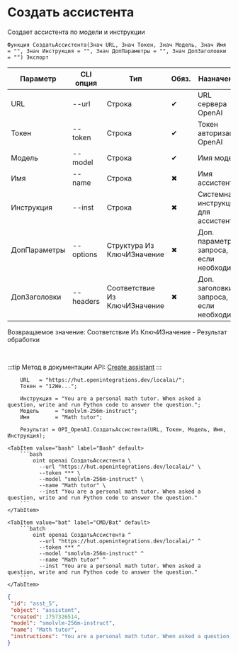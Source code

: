 ﻿---
sidebar_position: 2
description: Создать ассистента и другие функции для работы с OpenAI в Открытом пакете интеграций - бесплатной open-source библиотеке интеграций для 1С:Предприятие 8, OneScript и CLI
keywords: [1C, 1С, 1С:Предприятие, 1С:Предприятие 8.3, API, Интеграция, Сервисы, Обмен, OneScript, CLI, OpenAI]
---


# Создать ассистента
 Создает ассистента по модели и инструкции



`Функция СоздатьАссистента(Знач URL, Знач Токен, Знач Модель, Знач Имя = "", Знач Инструкция = "", Знач ДопПараметры = "", Знач ДопЗаголовки = "") Экспорт`

  | Параметр | CLI опция | Тип | Обяз. | Назначение |
  |-|-|-|-|-|
  | URL | --url | Строка | &#x2714; | URL сервера OpenAI |
  | Токен | --token | Строка | &#x2714; | Токен авторизации OpenAI |
  | Модель | --model | Строка | &#x2714; | Имя модели |
  | Имя | --name | Строка | &#x2716; | Имя ассистента |
  | Инструкция | --inst | Строка | &#x2716; | Системная инструкция для ассистента |
  | ДопПараметры | --options | Структура Из КлючИЗначение | &#x2716; | Доп. параметры запроса, если необходимо |
  | ДопЗаголовки | --headers | Соответствие Из КлючИЗначение | &#x2716; | Доп. заголовки запроса, если необходимо |

  
  Возвращаемое значение:   Соответствие Из КлючИЗначение - Результат обработки

<br/>

:::tip
Метод в документации API: [Create assistant](https://platform.openai.com/docs/api-reference/assistants/createAssistant)
:::
<br/>



```bsl title="Пример использования для 1С:Предприятие/OneScript"
    URL   = "https://hut.openintegrations.dev/localai/";
    Токен = "12We...";

    Инструкция = "You are a personal math tutor. When asked a question, write and run Python code to answer the question.";
    Модель     = "smolvlm-256m-instruct";
    Имя        = "Math tutor";

    Результат = OPI_OpenAI.СоздатьАссистента(URL, Токен, Модель, Имя, Инструкция);
```
    

 <Tabs>
  
    <TabItem value="bash" label="Bash" default>
        ```bash
            oint openai СоздатьАссистента \
              --url "https://hut.openintegrations.dev/localai/" \
              --token *** \
              --model "smolvlm-256m-instruct" \
              --name "Math tutor" \
              --inst "You are a personal math tutor. When asked a question, write and run Python code to answer the question."
        ```
    </TabItem>
  
    <TabItem value="bat" label="CMD/Bat" default>
        ```batch
            oint openai СоздатьАссистента ^
              --url "https://hut.openintegrations.dev/localai/" ^
              --token *** ^
              --model "smolvlm-256m-instruct" ^
              --name "Math tutor" ^
              --inst "You are a personal math tutor. When asked a question, write and run Python code to answer the question."
        ```
    </TabItem>
</Tabs>


```json title="Результат"
{
 "id": "asst_5",
 "object": "assistant",
 "created": 1757326514,
 "model": "smolvlm-256m-instruct",
 "name": "Math tutor",
 "instructions": "You are a personal math tutor. When asked a question, write and run Python code to answer the question."
}
```
